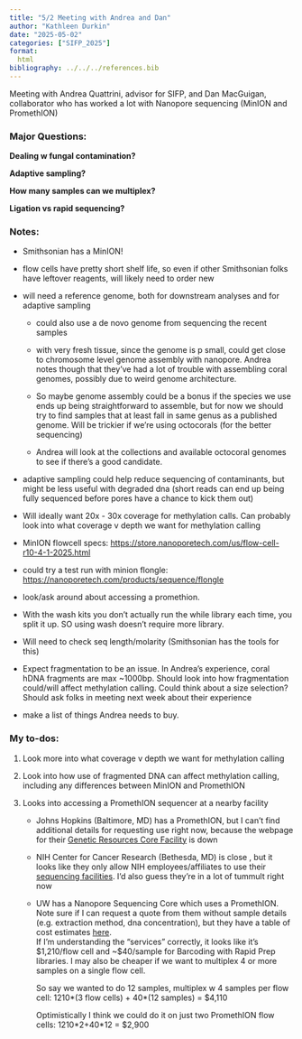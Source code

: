 ```yaml
---
title: "5/2 Meeting with Andrea and Dan"
author: "Kathleen Durkin"
date: "2025-05-02"
categories: ["SIFP_2025"]
format:
  html
bibliography: ../../../references.bib
---
```


Meeting with Andrea Quattrini, advisor for SIFP, and Dan MacGuigan, collaborator who has worked a lot with Nanopore sequencing (MinION and PromethION)

### Major Questions:

**Dealing w fungal contamination?**

**Adaptive sampling?**

**How many samples can we multiplex?**

**Ligation vs rapid sequencing?**

### Notes:

-   Smithsonian has a MinION!

-   flow cells have pretty short shelf life, so even if other Smithsonian folks have leftover reagents, will likely need to order new

-   will need a reference genome, both for downstream analyses and for adaptive sampling

    -   could also use a de novo genome from sequencing the recent samples

    -   with very fresh tissue, since the genome is p small, could get close to chromosome level genome assembly with nanopore. Andrea notes though that they've had a lot of trouble with assembling coral genomes, possibly due to weird genome architecture.

    -   So maybe genome assembly could be a bonus if the species we use ends up being straightforward to assemble, but for now we should try to find samples that at least fall in same genus as a published genome. Will be trickier if we're using octocorals (for the better sequencing)

    -   Andrea will look at the collections and available octocoral genomes to see if there's a good candidate.

-   adaptive sampling could help reduce sequencing of contaminants, but might be less useful with degraded dna (short reads can end up being fully sequenced before pores have a chance to kick them out)

-   Will ideally want 20x - 30x coverage for methylation calls. Can probably look into what coverage v depth we want for methylation calling

-   MinION flowcell specs: <https://store.nanoporetech.com/us/flow-cell-r10-4-1-2025.html>

-   could try a test run with minion flongle: <https://nanoporetech.com/products/sequence/flongle>

-   look/ask around about accessing a promethion.

-   With the wash kits you don't actually run the while library each time, you split it up. SO using wash doesn't require more library.

-   Will need to check seq length/molarity (Smithsonian has the tools for this)

-   Expect fragmentation to be an issue. In Andrea's experience, coral hDNA fragments are max \~1000bp. Should look into how fragmentation could/will affect methylation calling. Could think about a size selection? Should ask folks in meeting next week about their experience

-   make a list of things Andrea needs to buy.

### My to-dos:

1.  Look more into what coverage v depth we want for methylation calling

2.  Look into how use of fragmented DNA can affect methylation calling, including any differences between MinION and PromethION

3.  Looks into accessing a PromethION sequencer at a nearby facility

    -   Johns Hopkins (Baltimore, MD) has a PromethION, but I can't find additional details for requesting use right now, because the webpage for their [Genetic Resources Core Facility](http://grcf.med.jhu.edu/) is down

    -   NIH Center for Cancer Research (Bethesda, MD) is close , but it looks like they only allow NIH employees/affiliates to use their [sequencing facilities](https://ostr.ccr.cancer.gov/resources/provider_details/nih-intramural-sequencing-center-nisc). I'd also guess they're in a lot of tummult right now

    -   UW has a Nanopore Sequencing Core which uses a PromethION. Note sure if I can request a quote from them without sample details (e.g. extraction method, dna concentration), but they have a table of cost estimates [here](https://millerlaboratory.com/uw-nsc.html).\
        If I'm understanding the "services" correctly, it looks like it's \$1,210/flow cell and \~\$40/sample for Barcoding with Rapid Prep libraries. I may also be cheaper if we want to multiplex 4 or more samples on a single flow cell.

        So say we wanted to do 12 samples, multiplex w 4 samples per flow cell: 1210\*(3 flow cells) + 40\*(12 samples) = \$4,110

        Optimistically I think we could do it on just two PromethION flow cells: 1210\*2+40\*12 = \$2,900
